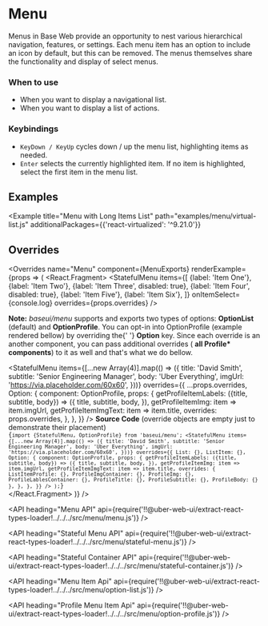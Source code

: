 <!--
Copyright (c) 2018 Uber Technologies, Inc.

This source code is licensed under the MIT license found in the
LICENSE file in the root directory of this source tree.
-->





# Menu

Menus in Base Web provide an opportunity to nest various hierarchical navigation, features, or
settings. Each menu item has an option to include an icon by default, but this can be removed.
The menus themselves share the functionality and display of select menus.

### When to use

- When you want to display a navigational list.
- When you want to display a list of actions.

### Keybindings

- `KeyDown / KeyUp` cycles down / up the menu list, highlighting items as needed.
- `Enter` selects the currently highlighted item. If no item is highlighted, select the first item in the menu list.

## Examples

<Example title="Menu Basic Usage" path="examples/menu/basic.js">
  <Basic />
</Example>

<Example title="Menu with Compact Menu Items" path="examples/menu/compact.js">
  <Compact />
</Example>

<Example title="Menu with Profile Menu" path="examples/menu/profile.js">
  <Profile />
</Example>

<Example title="Menu Stateful example" path="examples/menu/stateful.js">
  <Stateful />
</Example>

<Example title="Menu with Child Menu" path="examples/menu/child.js">
  <Child />
</Example>

<Example
  title="Menu with Long Items List"
  path="examples/menu/virtual-list.js"
  additionalPackages={{'react-virtualized': '^9.21.0'}}
>
  <VirtualList />
</Example>

## Overrides

<Overrides
  name="Menu"
  component={MenuExports}
  renderExample={props => (
    <React.Fragment>
      <Block marginBottom="scale600">
        <StatefulMenu
          items={[
            {label: 'Item One'},
            {label: 'Item Two'},
            {label: 'Item Three', disabled: true},
            {label: 'Item Four', disabled: true},
            {label: 'Item Five'},
            {label: 'Item Six'},
          ]}
          onItemSelect={console.log}
          overrides={props.overrides}
        />
      </Block>
      <p>
        <b>Note:</b> <i>baseui/menu</i> supports and exports two types of
        options: <b>OptionList</b> (default) and <b>OptionProfile</b>. You can
        opt-in into OptionProfile (example rendered bellow) by overriding the{' '}
        <strong>Option</strong> key. Since each override is an another
        component, you can pass additional overrides (
        <strong>all Profile* components</strong>) to it as well and that's what
        we do bellow.
      </p>
      <StatefulMenu
        items={[...new Array(4)].map(() => ({
          title: 'David Smith',
          subtitle: 'Senior Engineering Manager',
          body: 'Uber Everything',
          imgUrl: 'https://via.placeholder.com/60x60',
        }))}
        overrides={{
          ...props.overrides,
          Option: {
            component: OptionProfile,
            props: {
              getProfileItemLabels: ({title, subtitle, body}) => ({
                title,
                subtitle,
                body,
              }),
              getProfileItemImg: item => item.imgUrl,
              getProfileItemImgText: item => item.title,
              overrides: props.overrides,
            },
          },
        }}
      />
      <Block marginTop="scale600" marginBottom="scale600">
        <strong>Source Code</strong> (override objects are empty just to
        demonstrate their placement)
      </Block>
      <Code>
        {`import {StatefulMenu, OptionProfile} from 'baseui/menu';
  <StatefulMenu
    items={[...new Array(4)].map(() => ({
      title: 'David Smith',
      subtitle: 'Senior Engineering Manager',
      body: 'Uber Everything',
      imgUrl: 'https://via.placeholder.com/60x60',
    }))}
    overrides={{
      List: {},
      ListItem: {},
      Option: {
        component: OptionProfile,
        props: {
          getProfileItemLabels: ({title, subtitle, body}) => ({
            title,
            subtitle,
            body,
          }),
          getProfileItemImg: item => item.imgUrl,
          getProfileItemImgText: item => item.title,
          overrides: {
            ListItemProfile: {},
            ProfileImgContainer: {},
            ProfileImg: {},
            ProfileLablesContainer: {},
            ProfileTitle: {},
            ProfileSubtitle: {},
            ProfileBody: {}
          },
        },
      },
    }}
  />
);`}
      </Code>
    </React.Fragment>
  )}
/>

<API
  heading="Menu API"
  api={require('!!@uber-web-ui/extract-react-types-loader!../../../src/menu/menu.js')}
/>

<API
  heading="Stateful Menu API"
  api={require('!!@uber-web-ui/extract-react-types-loader!../../../src/menu/stateful-menu.js')}
/>

<API
  heading="Stateful Container API"
  api={require('!!@uber-web-ui/extract-react-types-loader!../../../src/menu/stateful-container.js')}
/>

<API
  heading="Menu Item Api"
  api={require('!!@uber-web-ui/extract-react-types-loader!../../../src/menu/option-list.js')}
/>

<API
  heading="Profile Menu Item Api"
  api={require('!!@uber-web-ui/extract-react-types-loader!../../../src/menu/option-profile.js')}
/>
